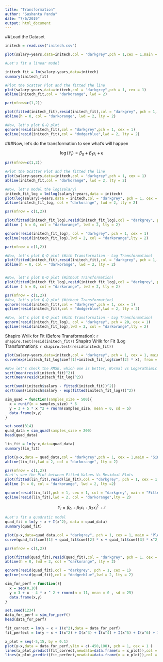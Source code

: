 ```yaml
---
title: "Transformation"
author: "Sushanta Panda"
date: "7/6/2019"
output: html_document
---
```


##Load the Dataset
```r
initech = read.csv("initech.csv")
```

```r
plot(salary~years,data=initech,col = "darkgrey",pch = 1,cex = 1,main = "Salaries at Initech, By Seniority")
```

```r
#Let's fit a linear model

initech_fit = lm(salary~years,data=initech)
summary(initech_fit)
```

```r
#Plot the Scatter Plot and the fitted the line
plot(salary~years,data=initech,col = "darkgrey",pch = 1, cex = 1)
abline(initech_fit,col = "darkorange", lwd = 2)
```


```r
par(mfrow=c(1,2))

plot(fitted(initech_fit),resid(initech_fit),col = "darkgrey", pch = 1, cex = 1, xlab = "Fitted Values", ylab = "Residuals", main = "Fitted Values Vs Residuals of Initech")
abline(h = 0, col = "darkorange", lwd = 2, lty = 2)

#Now, let's plot Q-Q plot
qqnorm(resid(initech_fit),col = "darkgrey",pch = 1, cex = 1)
qqline(resid(initech_fit),col = "dodgerblue",lwd = 2, lty = 2)
```

###Now, let's do the transformation to see what's will happen

$$
\log(Y_i) = \beta_0 + \beta_1 x_i + \epsilon
$$
```r
par(mfrow=c(1,2))

#Plot the Scatter Plot and the fitted the line
plot(salary~years,data=initech,col = "darkgrey",pch = 1, cex = 1)
abline(initech_fit,col = "darkorange", lwd = 2, lty = 2)

#Now, let's model the log(salary)
initech_fit_log = lm(log(salary)~years,data = initech)
plot(log(salary)~years,data = initech,col = "darkgrey", pch = 1, cex = 1)
abline(initech_fit_log, col = "darkorange", lwd = 2, lty = 2)
```

```r
par(mfrow = c(1,2))

plot(fitted(initech_fit_log),resid(initech_fit_log),col = "darkgrey", pch = 1, cex = 1, xlab = "Fitted Values", ylab = "Residuals")
abline ( h = 0, col = "darkorange", lwd = 2, lty = 2)

qqnorm(resid(initech_fit_log), col = "darkgrey", pch = 1, cex = 1)
qqline(resid(initech_fit_log),lwd = 2, col = "darkorange",lty = 2)
```
```r
par(mfrow = c(1,2))

#Now, let's plot Q-Q plot (With Transformation - Log Transformation)
plot(fitted(initech_fit),resid(initech_fit),col = "darkgrey", pch = 1, cex = 1, xlab = "Fitted Values", ylab = "Residuals", main = "Fitted Values Vs Residuals of Initech")
abline(h = 0, col = "darkorange", lwd = 2, lty = 2)


#Now, let's plot Q-Q plot (Without Transformation)
plot(fitted(initech_fit_log),resid(initech_fit_log),col = "darkgrey", pch = 1, cex = 1, xlab = "Fitted Values", ylab = "Residuals", main = "Fitted Values Vs Residuals of Initech (Log Transformation of Response)")
abline ( h = 0, col = "darkorange", lwd = 2, lty = 2)
```


```r
par(mfrow = c(1,2))
#Now, let's plot Q-Q plot (Without Transformation)
qqnorm(resid(initech_fit),col = "darkgrey",pch = 1, cex = 1)
qqline(resid(initech_fit),col = "dodgerblue",lwd = 2, lty = 2)

#Now, let's plot Q-Q plot (With Transformation - Log Transformation)
qqnorm(resid(initech_fit_log), col = "darkgrey", pch = 20, cex = 1)
qqline(resid(initech_fit_log),lwd = 2, col = "darkorange",lty = 2)
```

Shapiro Wrilk for Fit (Before Transformation): `r shapiro.test(resid(initech_fit))`
Shapiro Wrilk for Fit (Log Transformation): `r shapiro.test(resid(initech_fit))`

```r
plot(salary~years,data=initech,col = "darkgrey", pch = 1, cex = 1, main = "Years Vs Number of Years of Experience - Initech")
curve(exp(initech_fit_log$coef[1]+initech_fit_log$coef[2] * x), from = 0 , to = 30,add = TRUE,col = "dodgerblue",lwd = 2, lty =2)
```

```r
#Now let's check the RMSE, which one is better, Normal vs Logarathimic Transformation
sqrt(mean(resid(initech_fit)^2))
sqrt(mean(resid(initech_fit_log)^2))
```

```r
sqrt(sum((initech$salary - fitted(initech_fit))^2))
sqrt(sum((initech$salary - exp(fitted(initech_fit_log)))^2))
```


```r
sim_quad = function(samples_size = 500){
  x = runif(n = samples_size) * 5
  y = 3 + 5 * x ^2 + rnorm(samples_size, mean = 0, sd = 5)
  data.frame(x,y)
}
```

```r
set.seed(314)
quad_data = sim_quad(samples_size = 200)
head(quad_data)
```

```r
lin_fit = lm(y~x,data=quad_data)
summary(lin_fit)
```

```r
plot(y~x,data = quad_data,col = "darkgrey",pch = 1, cex = 1,main = "Simulated Quadratic Data")
abline(lin_fit,lwd = 2, col = "darkorange", lty = 2)
```

```r
par(mfrow = c(1,2))
#Let's see the Plot between Fitted Values Vs Residual Plots
plot(fitted(lin_fit),resid(lin_fit),col = "darkgrey", pch = 1, cex = 1, main = "Fitted Vs Residual - Linear Fit")
abline (h = 0, col = "darkorange", lwd = 2, lty =2)

qqnorm(resid(lin_fit),pch = 1, cex = 1, col = "darkgrey", main = "Fitted Vs Residual - Linear Fit")
qqline(resid(lin_fit),lwd = 2, col = "darkorange",lty = 2)
```


$$
Y_i = \beta_0 + \beta_1 x_i + \beta_2 x_i^2 + \epsilon
$$

```r
#Let's fit a quadratic model
quad_fit = lm(y ~ x + I(x^2), data = quad_data)
summary(quad_fit)
```

```r
plot(y~x,data=quad_data,col = "darkgrey", pch = 1, cex = 1, main = "Plot ")
curve(quad_fit$coef[1] + quad_fit$coef[2] * x + quad_fit$coef[3] * x^2,from = -5, to = 30, col = "darkorange", lwd = 2, add = TRUE)

```

```r
par(mfrow = c(1,2))

plot(fitted(quad_fit),resid(quad_fit),col = "darkgrey", pch = 1, cex = 1)
abline(h = 0, lwd = 2, col = "darkorange", lty = 2)

qqnorm(resid(quad_fit),col = "darkgrey", pch = 1, cex = 1)
qqline(resid(quad_fit),col = "dodgerblue",lwd = 2, lty = 2)
```

```r
sim_for_perf = function(){
  x = seq(0,10)
  y = 3 + x - 4 * x ^ 2 + rnorm(n = 11, mean = 0 , sd = 25)
  data.frame(x,y)
}
```

```r
set.seed(1234)
data_for_perf = sim_for_perf()
head(data_for_perf)
```

```r
fit_correct = lm(y ~ x + I(x^2),data = data_for_perf)
fit_perfect = lm(y ~ x + I(x^2) + I(x^3) + I(x^4) + I(x^5) + I(x^6) + I(x^7) + I(x^8) + I(x^9) + I(x^10),data = data_for_perf)
```


```r
x_plot = seq(-5,15, by = 0.1)
plot(y~x,data = data_for_perf,ylim = c(-450,100), pch = 1, cex = 1 )
lines(x_plot,predict(fit_correct,newdata=data.frame(x = x_plot)),col = "dodgerblue", lwd = 1, lty = 1)
lines(x_plot,predict(fit_perfect,newdata=data.frame(x = x_plot)),col = "darkorange", lwd = 1, lty = 2)
```